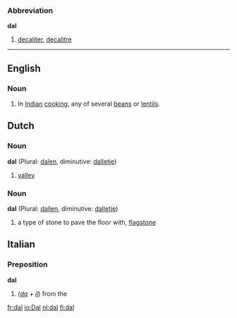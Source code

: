 ===Abbreviation===
'''dal'''

# [[decaliter]], [[decalitre]]

----
==English==
===Noun===
#In [[Indian]] [[cooking]], any of several [[bean]]s or [[lentil]]s.
==Dutch==
===Noun===
'''dal''' (Plural: [[dalen]], diminutive: [[dalletje]])

# [[valley]]

===Noun===
'''dal''' (Plural: [[dallen]], diminutive: [[dalletje]])

# a type of stone to pave the floor with, [[flagstone]]

==Italian==
===Preposition===
'''dal'''

#(''[[da#Italian|da]] + [[il#Italian|il]]'') from the

[[fr:dal]]
[[io:Dal]]
[[nl:dal]]
[[fi:dal]]